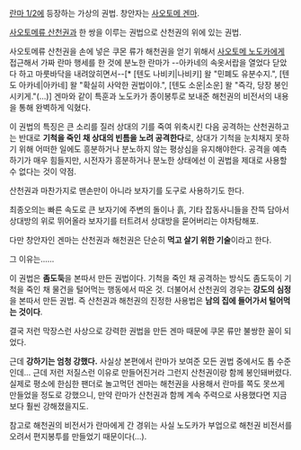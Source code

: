 [[란마 1/2]]에 등장하는 가상의 권법. 창안자는 [[사오토메 겐마]].

[[사오토메류 산천권]]과 한 쌍을 이루는 권법으로 산천권의 위에 있는 권법.

사오토메류 산천권을 손에 넣은 쿠몬 류가 해천권을 얻기 위해서 [[사오토메 노도카]]에게 접근해서 가짜 란마 행세를 한 것에 분노한 란마가 --아카네의 속옷서랍을 열었다 닫았다 하고 마룻바닥을 내려앉히면서--[* [텐도 나비키|나비키] 왈 "민폐도 유분수지.", [텐도 아카네|아카네] 왈 "확실히 사악한 권법이야.", [텐도 소운|소운] 왈 "즉각, 당장 봉인시키게."(...)] 겐마와 같이 특훈과 노도카가 종이봉투로 보내준 해천권의 비전서의 내용을 통해 완벽하게 익혔다.

이 권법의 특징은 큰 소리를 질러 상대의 기를 죽여 위축시킨 다음 공격하는 산천권하고는 반대로 '''기척을 죽인 채 상대의 빈틈을 노려 공격한다'''로, 상대가 기척을 눈치채지 못하기 위해 어떠한 일에도 흥분하거나 분노하지 않는 평상심을 유지해야한다. 공격을 예측하기가 매우 힘들지만, 시전자가 흥분하거나 분노한 상태에선 이 권법을 제대로 사용할 수 없다는 것이 약점. 

산천권과 마찬가지로 맨손만이 아니라 보자기를 도구로 사용하기도 한다. 

최종오의는 빠른 속도로 큰 보자기에 주변의 돌이나 흙, 기타 잡동사니들을 잔뜩 담아서 상대방의 위로 뛰어올라 보자기를 터트려서 상대방을 묻어버리는 야차탐해포.

다만 창안자인 겐마는 산천권과 해천권은 단순히 '''먹고 살기 위한 기술'''이라고 한다.

그 이유는......

이 권법은 '''좀도둑'''을 본따서 만든 권법이다. 기척을 죽인 채 공격하는 방식도 좀도둑이 기척을 죽인 채 물건을 털어먹는 행동에서 따온 것. 더불어서 산천권의 경우는 '''강도의 심정'''을 본따서 만든 권법. 즉 산천권과 해천권의 진정한 사용법은 '''남의 집에 들어가서 털어먹는 것이다'''.

결국 저런 막장스런 사상으로 강력한 권법을 만든 겐마 때문에 쿠몬 류만 불쌍한 꼴이 되었다.

근데 '''강하기는 엄청 강했다.''' 사실상 본편에서 란마가 보여준 모든 권법 중에서도 톱 수준인데... 근데 저런 저질스런 이유로 만들어진거라 그런지 산천권이랑 함께 봉인돼버렸다. 실제로 평소에 한심한 팬더로 놀고먹던 겐마는 해천권을 사용해서 란마를 쪽도 못쓰게 만들었을 정도로 강했으니, 만약 란마가 산천권과 함께 계속 주력으로 사용했다면 지금보다 훨씬 강해졌을지도.

참고로 해천권의 비전서가 란마에게 간 경위는 사실 노도카가 부업으로 해천권 비전서를 오려서 편지봉투를 만들었기 때문이다(...). 
